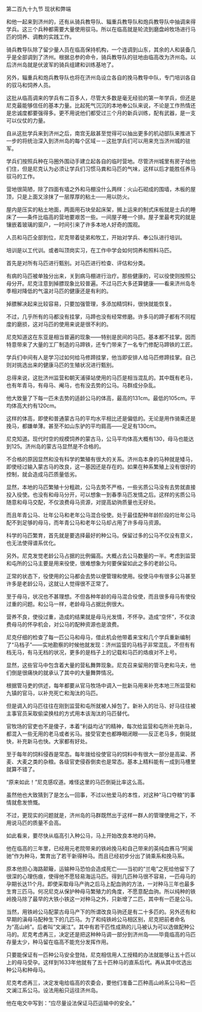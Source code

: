 

第二百九十九节 现状和弊端

和他一起来到济州的，还有从骑兵教导队、辎重兵教导队和炮兵教导队中抽调来得学兵。这三个兵种都需要大量使用驭马。所以在临高就是轮流到磨盘岭牧场进行马匹的饲养、调教的实践工作。

骑兵教导队除了留少量人员在临高保持机构，一个连调到山东，其余的人和装备几乎是全部调到了济州。根据总参的命令，骑兵教导队的驻地由临高改为济州岛。以后济州岛就是伏波军的骑兵组建和训练基地了。

另外，辎重兵和炮兵教导队也将在济州岛设立各自的挽马教导中队，专门培训各自的驭马和饲养人员。

这批从临高调来的学兵有二百多人，尽管大多数是毫无经验的第一年学兵，但还是尼克最能够信任的基本力量。比起死气沉沉的本地奉公队来说，不论是工作热情还是忠诚度都要强得多。更不用说他们都受过三个月的新兵训练，配有武器，是一支可以仪仗的力量。

自从这批学兵来到济州之后，南宫无敌甚至觉得可以抽出更多的机动部队来推进下一步的将统治深入到济州岛的每个区域－－这批学兵们可以用来充当济州城的驻军。

学兵们按照兵种在马圈外围动手建立起各自的临时营地。尽管济州城里有房子给他们住，但是尼克认为必须让学兵们习惯马粪和马匹的气味，这样以后才能胜任养马驭马的工作。

营地很简陋，除了四面有墙之外和马棚没什么两样：火山石砌成的围墙，木板的屋顶，只是上面又涂抹了一层厚厚的粘土――用以防火。

屋内是压实的粘土地面，两面用石块垒起床架，搁上运来的制式床板就是士兵的睡床了――条件比临高的营地要艰苦一些。一间屋子睡一个排。屋子里最考究的就是镶嵌着玻璃的窗户，一时间引来了许多本地人好奇的围观。

人员和马匹全部到位，尼克带着徒弟和牧工，开始对学兵、奉公队进行培训。

培训是以工代训。或者叫顶岗实习，在工作中学会如何饲养和照料马匹。

首先是对所有马匹进行甄别。对马匹进行检查、评估和分类。

有病的马匹被单独分出来，关到病马棚进行治疗。那些健康的，可以役使则按照公母分开。尼克注意到掉膘现象比较普遍。不过马匹大多还算健康――看来济州岛冬季相对降低的气温对马匹的健康还是有利的。

掉膘解决起来比较容易，只要加强管理，多添加精饲料，很快就能恢复。

不过，几乎所有的马都没有挂掌，马蹄也没有经常修磨。许多马的蹄子都有不同程度的磨损，这对马匹的使用来说是很不利的。

尼克知道这在东亚是相当普遍的现象――特别是民间的马匹。基本都不挂掌。因而特意带来了大量的工厂制造的马蹄铁，还专门带来了一名专门修配马蹄铁的工匠。

学兵们中间有人是学习过如何给马修蹄挂掌，他当即安排人给马匹修蹄挂掌。自己则对挑选出来的健康马匹的生殖状况进行甄别。

总得来说，这批济州监营和朝天浦驿站使用的马匹是相当混乱的。其中既有老马，也有年青马，有母马、阉马，也有没去势的公马。马群成分杂乱。

他大致量了下每一匹未去势的适龄公马的体高，最高的131cm。最低的105cm。平均体高大约有120cm。

这样的体高，即使和普通蒙古马的平均水平相比还是偏低的。无论是用作骑乘还是挽马，都嫌单薄。甚至不如山东驴的平均肩高――足足有130cm。

尼克知道。现代时空的规模饲养的蒙古马，公马平均体高大概有130，母马也能达到125。济州岛的蒙古马显然是不合格的。

不合格的原因显然和没有科学的繁殖有很大的关系。济州岛本身的马种就是矮马，即使经过输入蒙古马的改良，这一基因还是存在的。如果在种系繁殖上没有很好的控制，就会造成马匹质量低劣。

显然，本地的马匹繁殖十分粗疏，公马去势不严格，一些劣质公马没有去势就直接投入役使。也没有和母马分开，可以想象一到春季马匹发情之后。这样的劣质公马随意和母马交配，不仅浪费母马资源，对提高幼驹质量也无好处。

而且年青公马、壮年公马和老年公马混合役使。处于最佳配种年龄阶段的壮年公马配不到足够的母马，而年青公马和老年公马却占用了许多母马资源。

科学的马匹繁育，首先就是要选择最好的种公马。保留过多的公马不仅没有意义，也无法使得谱系优化。

另外。尼克发觉老龄公马占据的比例偏高。大概占去公马数量的一半。考虑到监营和屯所的公马主要是用来役使，很难想象为何要保留如此之多的老龄公马。

正常的状态下，役使用的公马都会去势以便管理和使用。役使马中有很多公马甚至许多是老龄公马，这就让人觉得很不正常了。

至于母马，状况也不甚理想。不但各种年龄的母马混合役使，而且很多母马有使役过重的问题。和公马一样，老龄母马占据比例很大。

营养不良，使役过重，造成的结果就是母马光发情，不怀孕。造成“空怀”，不仅浪费母马的怀孕机会，对公马的配种资源也是浪费。

尼克仔细的检查了每一匹公马和母马，借此机会他带着来宝和几个学兵重新编制了“马档子”――实地勘察的时候他就发现：济州监营的马档子非常混乱，不但有有档无马，有马无档的状况，更多的是档子上的记载和马匹的烙痕对不上号。

显然，这些官马中包含着大量的营私舞弊现象。尼克召来留用的管马吏和马夫，他们倒是很痛快的就承认了其中的大量舞弊情况。

根据管马吏的供述，每年都要从官马牧场中调入一批新马用来补充本地三所监营和九镇的官马，以补充死亡和淘汰的马匹。

但是调入的马匹往往在刚到监营和屯所就被人掉包了。新补入的壮马、好马往往被主事官员采取偷梁换柱的方式用本该淘汰的马匹替代。

官牧场的官吏也不是傻子，本着“利益均沾”的精神，每次给监营和屯所补充新马，都混入一些无用的老马或者劣马。接受官吏也都睁眼闭眼――反正老马多，倒毙就快，补充新马也快。大家都有好处。

至于每年的饲料侵吞是常态。每年拨给役使官马的饲料中有很大一部分是高粱、荞麦、大麦之类的杂粮。各级官吏侵吞倒卖也是常态。基本上精料能有一成到马槽里就算不错了。

“原来如此！”尼克感叹道。难怪这里的马匹倒毙比率这么高。

虽然他也大致猜到了是怎么一回事，不过以他爱马的本性，对这种“马口夺粮”的事情就愈发愤慨。

不过，更现实的问题就是，济州岛的马群既然出于这样一群人的管理使用之下，不用说马匹的质量不会高。

如此看来，要尽快从临高引入种公马，马上开始改良本地的马种。

他在临高的三年里，已经用元老院带来的铁岭挽马和自己带来的英纯血赛马“阿阑驰”作为种马，繁育出了若干新得种马。而且已经初步分出了骑乘系和挽马系。

原本他担心海路颠簸，运输种马恐怕会造成死亡――当初的“兰电”之死给他留下了很深的心理伤痕，使得他不愿轻易海运马匹。得到几匹种马很不容易，一匹母马的孕期长达11个月。即使采取母马产驹之后马上配血驹的方法，一对种马三年也最多生育三匹马。何况尼克从保护种母马繁殖力的角度，不愿意配血驹。所以纯种的铁岭挽马除了最早的大铁小铁这一对种马之外，只新增了二匹，其中有一匹是公马。

当然，用铁岭公马配蒙古母马产下的所谓改良马驹还是有二十多匹的。另外还有和早期的滇母马配种生下的几匹马。为了和纯铁岭公马相区别，尼克把前者命名为“高山岭”。后者叫“文澜江”。其中有若干匹性成熟的儿马被认为可以选做配种公马的。尼克考虑再三，决定还是把这种种马调一部分到济州岛――毕竟临高的马匹存量太少，种马留在临高不能充分发挥作用。

只要能保证有一匹种公马安全登陆，尼克相信用人工授精的办法就能够让五十匹以上的母马受孕。这样到1633年他就有了五十匹种马的直系后代。再从其中优选出种公马和种母马。

尼克考虑再三，决定发电给临高的农委会，要他们准备二匹种高山岭系公马和一匹文澜江系公马。设法用船只运往济州岛。

他在电文中写到：“应尽量设法保证马匹运输中的安全。”

